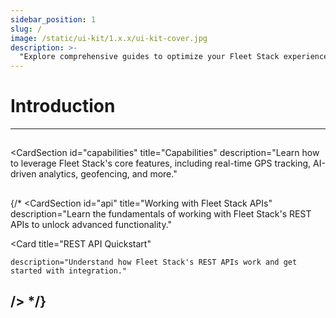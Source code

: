 ```yaml
---
sidebar_position: 1
slug: /
image: /static/ui-kit/1.x.x/ui-kit-cover.jpg
description: >-
  "Explore comprehensive guides to optimize your Fleet Stack experience. From AI-powered tracking to operational insights, our guides provide essential tools."
---
```


# Introduction

<Head>
  <meta charSet="UTF-8" />
  <meta name="viewport" content="width=device-width, initial-scale=1.0" />
  <title>Fleet Stack Guides</title>
  <meta name="description" content="Explore comprehensive guides to optimize your Fleet Stack experience. From AI-powered tracking to operational insights, our guides provide essential tools." />
  <meta name="keywords" content="Fleet Stack, GPS tracking, AI analytics, geofencing, fleet management, driver monitoring" />
  <meta name="author" content="Fleet Stack Team" />
  <meta name="robots" content="index, follow" />
  <link rel="canonical" href="https://docs.fleetstackglobal.com/web-application/" />
  
  <!-- Open Graph Metadata for social sharing -->
  <meta property="og:title" content="Fleet Stack Guides" />
  <meta property="og:description" content="Explore comprehensive guides to optimize your Fleet Stack experience. From AI-powered tracking to operational insights, our guides provide essential tools." />
  <meta property="og:type" content="website" />
  <meta property="og:url" content="https://docs.fleetstackglobal.com/web-application/" />
  <meta property="og:image" content="https://fleetstackglobal.com/assets/img/Graphics/orginal/Stack01.png" />
  
  <!-- Twitter Card Metadata -->
  <meta name="twitter:card" content="summary_large_image" />
  <meta name="twitter:title" content="Fleet Stack Guides" />
  <meta name="twitter:description" content="Explore comprehensive guides to optimize your Fleet Stack experience. From AI-powered tracking to operational insights, our guides provide essential tools." />
  <meta name="twitter:image" content="https://fleetstackglobal.com/assets/img/Graphics/orginal/Stack01.png" />

  <!-- Schema.org JSON-LD Markup -->
  <script type="application/ld+json">
    {`
      {
        "@context": "https://schema.org",
        "@type": "WebPage",
        "mainEntityOfPage": {
          "@type": "WebPage",
          "@id": "https://docs.fleetstackglobal.com/web-application/"
        },
        "headline": "Fleet Stack Guides",
        "description": "Explore comprehensive guides to optimize your Fleet Stack experience. From AI-powered tracking to operational insights, our guides provide essential tools.",
        "image": "https://fleetstackglobal.com/assets/img/Graphics/orginal/Stack01.png",
        "author": {
          "@type": "Organization",
          "name": "Fleet Stack"
        },
        "publisher": {
          "@type": "Organization",
          "name": "Fleet Stack",
          "logo": {
            "@type": "ImageObject",
            "url": "https://fleetstackglobal.com"
          }
        }
      }
    `}
  </script>

  <!-- Q&A Schema -->
  <script type="application/ld+json">
    {`
      {
        "@context": "https://schema.org",
        "@type": "QAPage",
        "mainEntity": [
          {
            "@type": "Question",
            "name": "What features does Fleet Stack offer?",
            "acceptedAnswer": {
              "@type": "Answer",
              "text": "Fleet Stack offers features such as real-time GPS tracking, AI-powered analytics, geofencing, driver performance monitoring, and activity notifications."
            }
          },
          {
            "@type": "Question",
            "name": "How can AI insights improve fleet management?",
            "acceptedAnswer": {
              "@type": "Answer",
              "text": "AI insights can improve fleet efficiency and decision-making by providing data-driven analytics and operational insights."
            }
          },
          {
            "@type": "Question",
            "name": "What is the purpose of geofencing in Fleet Stack?",
            "acceptedAnswer": {
              "@type": "Answer",
              "text": "Geofencing enhances security and tracks compliance by setting up predefined areas and monitoring vehicle movements within those zones."
            }
          },
          {
            "@type": "Question",
            "name": "How can I access the Fleet Stack Mobile Application Guide?",
            "acceptedAnswer": {
              "@type": "Answer",
              "text": "The Fleet Stack Mobile Application Guide provides seamless tracking and management instructions and can be accessed through the mobile application section."
            }
          }
        ]
      }
    `}
  </script>
</Head>

---
<ProductSection></ProductSection>
---
<CardSection
  id="capabilities"
  title="Capabilities"
  description="Learn how to leverage Fleet Stack's core features, including real-time GPS tracking, AI-driven analytics, geofencing, and more."
>
  <Card
    title="Real-Time GPS Tracking"
    to="/web-application/live-tracking"
    description="Master Fleet Stack's real-time GPS tracking for precise vehicle location monitoring and route optimization."
  />
  <Card
    title="AI-Powered Analytics"
    to="/guides"
    description="Discover how AI insights can improve fleet efficiency and decision-making."
  />
  <Card
    title="Geofencing"
    to="/web-application/geo-fencing"
    description="Learn to set up geofences to enhance security and track compliance with predefined areas."
  />
  <Card
    title="Driver Performance Monitoring"
    to="/web-application/driver-management"
    description="Analyze driver behaviors to ensure safety, improve performance, and reduce fuel costs."
  />
  <Card
    title="Activity Notifications"
    to="/web-application/notifications"
    description="Proactive notifications alerts to Ignition On/Off, Power Cut, Vibration, Hard Braking, Acceleration, Cornering, Tampering, Accident, Parking, and Door alerts."
  />
  <Card
   title="Mobile Application Guide"
    to="/mobile-application"
    description="Ultimate Guide for Fleet Stack's mobile app for seamless tracking and management."
  />
</CardSection>
---
{/* <CardSection
  id="api"
  title="Working with Fleet Stack APIs"
  description="Learn the fundamentals of working with Fleet Stack's REST APIs to unlock advanced functionality."
>
  <Card
    title="REST API Quickstart"
    
    description="Understand how Fleet Stack's REST APIs work and get started with integration."
  />
</CardSection> */}
---
<head>
  <title>Fleet Stack Guides</title>
  <meta
    name="description"
    content="Explore comprehensive guides to optimize your Fleet Stack experience. From AI-powered tracking to operational insights, our guides provide essential tools."
  />
</head>

